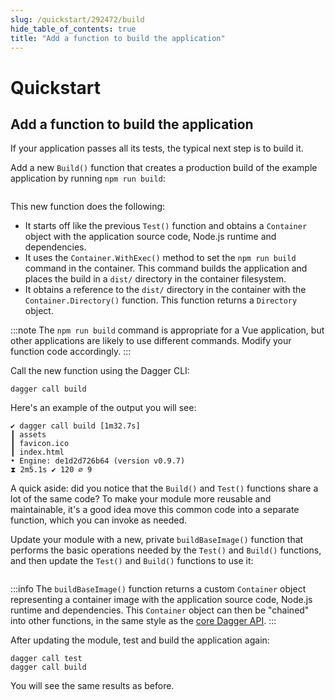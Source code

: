 ```yaml
---
slug: /quickstart/292472/build
hide_table_of_contents: true
title: "Add a function to build the application"
---
```


# Quickstart

<PartialExperimentalDocs />

## Add a function to build the application

If your application passes all its tests, the typical next step is to build it.

Add a new `Build()` function that creates a production build of the example application by running `npm run build`:


```go file=snippets/build/main.go
```

This new function does the following:

- It starts off like the previous `Test()` function and obtains a `Container` object with the application source code, Node.js runtime and dependencies.
- It uses the `Container.WithExec()` method to set the `npm run build` command in the container. This command builds the application and places the build in a `dist/` directory in the container filesystem.
- It obtains a reference to the `dist/` directory in the container with the `Container.Directory()` function. This function returns a `Directory` object.

:::note
The `npm run build` command is appropriate for a Vue application, but other applications are likely to use different commands. Modify your function code accordingly.
:::

Call the new function using the Dagger CLI:

```shell
dagger call build
```

Here's an example of the output you will see:

```shell
✔ dagger call build [1m32.7s]
┃ assets
┃ favicon.ico
┃ index.html
• Engine: de1d2d726b64 (version v0.9.7)
⧗ 2m5.1s ✔ 120 ∅ 9
```

A quick aside: did you notice that the `Build()` and `Test()` functions share a lot of the same code? To make your module more reusable and maintainable, it's a good idea move this common code into a separate function, which you can invoke as needed.

Update your module with a new, private `buildBaseImage()` function that performs the basic operations needed by the `Test()` and `Build()` functions, and then update the `Test()` and `Build()` functions to use it:

```go file=snippets/build-improved/main.go
```

:::info
The `buildBaseImage()` function returns a custom `Container` object representing a container image with the application source code, Node.js runtime and dependencies. This `Container` object can then be "chained" into other functions, in the same style as the [core Dagger API](https://docs.dagger.io/api/reference).
:::

After updating the module, test and build the application again:

```shell
dagger call test
dagger call build
```

You will see the same results as before.
